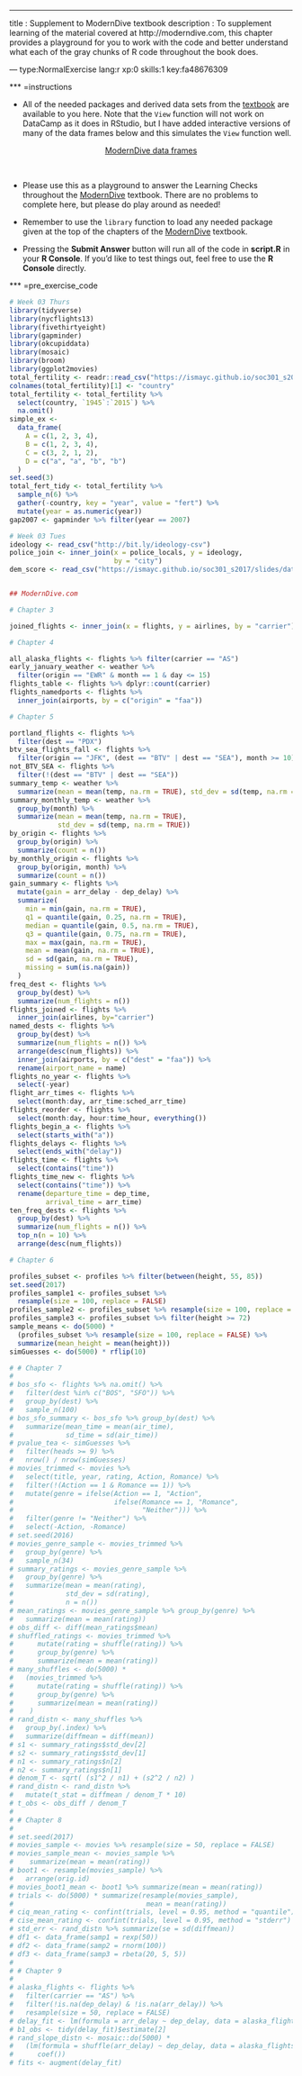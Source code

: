 ---
title       : Supplement to ModernDive textbook
description : To supplement learning of the material covered at http://moderndive.com, this chapter provides a playground for you to work with the code and better understand what each of the gray chunks of R code throughout the book does.

--- type:NormalExercise lang:r xp:0 skills:1 key:fa48676309


*** =instructions

- All of the needed packages and derived data sets from the [textbook](http://moderndive.com) are available to you here.  Note that the `View` function will not work on DataCamp as it does in RStudio, but I have added interactive versions of many of the data frames below and this simulates the `View` function well.

<center>
[ModernDive data frames](https://ismayc.github.io/Effective-Data-Storytelling-using-the-tidyverse/moderndive.html)
</center>

<br>

- Please use this as a playground to answer the Learning Checks throughout the [ModernDive](http://moderndive.com) textbook.  There are no problems to complete here, but please do play around as needed!

- Remember to use the `library` function to load any needed package given at the top of the chapters of the [ModernDive](http://moderndive.com) textbook.

- Pressing the **Submit Answer** button will run all of the code in **script.R** in your **R Console**.  If you'd like to test things out, feel free to use the **R Console** directly.

*** =pre_exercise_code
```r
# Week 03 Thurs
library(tidyverse)
library(nycflights13)
library(fivethirtyeight)
library(gapminder)
library(okcupiddata)
library(mosaic)
library(broom)
library(ggplot2movies)
total_fertility <- readr::read_csv("https://ismayc.github.io/soc301_s2017/slides/data/total_fertility.csv") 
colnames(total_fertility)[1] <- "country"
total_fertility <- total_fertility %>% 
  select(country, `1945`:`2015`) %>% 
  na.omit()
simple_ex <-
  data_frame(
    A = c(1, 2, 3, 4),
    B = c(1, 2, 3, 4),
    C = c(3, 2, 1, 2),
    D = c("a", "a", "b", "b")
  )
set.seed(3)
total_fert_tidy <- total_fertility %>% 
  sample_n(6) %>% 
  gather(-country, key = "year", value = "fert") %>% 
  mutate(year = as.numeric(year)) 
gap2007 <- gapminder %>% filter(year == 2007)

# Week 03 Tues
ideology <- read_csv("http://bit.ly/ideology-csv")
police_join <- inner_join(x = police_locals, y = ideology, 
                          by = "city")
dem_score <- read_csv("https://ismayc.github.io/soc301_s2017/slides/data/dem_score.csv")


## ModernDive.com

# Chapter 3

joined_flights <- inner_join(x = flights, y = airlines, by = "carrier")

# Chapter 4

all_alaska_flights <- flights %>% filter(carrier == "AS")
early_january_weather <- weather %>% 
  filter(origin == "EWR" & month == 1 & day <= 15)
flights_table <- flights %>% dplyr::count(carrier)
flights_namedports <- flights %>% 
  inner_join(airports, by = c("origin" = "faa"))

# Chapter 5

portland_flights <- flights %>% 
  filter(dest == "PDX")
btv_sea_flights_fall <- flights %>% 
  filter(origin == "JFK", (dest == "BTV" | dest == "SEA"), month >= 10)
not_BTV_SEA <- flights %>% 
  filter(!(dest == "BTV" | dest == "SEA"))
summary_temp <- weather %>% 
  summarize(mean = mean(temp, na.rm = TRUE), std_dev = sd(temp, na.rm = TRUE))
summary_monthly_temp <- weather %>% 
  group_by(month) %>% 
  summarize(mean = mean(temp, na.rm = TRUE), 
            std_dev = sd(temp, na.rm = TRUE))
by_origin <- flights %>% 
  group_by(origin) %>% 
  summarize(count = n())
by_monthly_origin <- flights %>% 
  group_by(origin, month) %>% 
  summarize(count = n())
gain_summary <- flights %>% 
  mutate(gain = arr_delay - dep_delay) %>% 
  summarize(
    min = min(gain, na.rm = TRUE),
    q1 = quantile(gain, 0.25, na.rm = TRUE),
    median = quantile(gain, 0.5, na.rm = TRUE),
    q3 = quantile(gain, 0.75, na.rm = TRUE),
    max = max(gain, na.rm = TRUE),
    mean = mean(gain, na.rm = TRUE),
    sd = sd(gain, na.rm = TRUE),
    missing = sum(is.na(gain))
  )
freq_dest <- flights %>% 
  group_by(dest) %>% 
  summarize(num_flights = n())
flights_joined <- flights %>% 
  inner_join(airlines, by="carrier")
named_dests <- flights %>%
  group_by(dest) %>%
  summarize(num_flights = n()) %>%
  arrange(desc(num_flights)) %>%
  inner_join(airports, by = c("dest" = "faa")) %>%
  rename(airport_name = name)
flights_no_year <- flights %>% 
  select(-year)
flight_arr_times <- flights %>% 
  select(month:day, arr_time:sched_arr_time)
flights_reorder <- flights %>% 
  select(month:day, hour:time_hour, everything())
flights_begin_a <- flights %>% 
  select(starts_with("a"))
flights_delays <- flights %>% 
  select(ends_with("delay"))
flights_time <- flights %>% 
  select(contains("time"))
flights_time_new <- flights %>% 
  select(contains("time")) %>% 
  rename(departure_time = dep_time,
         arrival_time = arr_time)
ten_freq_dests <- flights %>%
  group_by(dest) %>%
  summarize(num_flights = n()) %>%
  top_n(n = 10) %>%
  arrange(desc(num_flights))

# Chapter 6

profiles_subset <- profiles %>% filter(between(height, 55, 85))
set.seed(2017)
profiles_sample1 <- profiles_subset %>%
  resample(size = 100, replace = FALSE)
profiles_sample2 <- profiles_subset %>% resample(size = 100, replace = FALSE)
profiles_sample3 <- profiles_subset %>% filter(height >= 72)
sample_means <- do(5000) *
  (profiles_subset %>% resample(size = 100, replace = FALSE) %>%
  summarize(mean_height = mean(height)))
simGuesses <- do(5000) * rflip(10)

# # Chapter 7
# 
# bos_sfo <- flights %>% na.omit() %>% 
#   filter(dest %in% c("BOS", "SFO")) %>% 
#   group_by(dest) %>% 
#   sample_n(100)
# bos_sfo_summary <- bos_sfo %>% group_by(dest) %>% 
#   summarize(mean_time = mean(air_time),
#             sd_time = sd(air_time))
# pvalue_tea <- simGuesses %>%
#   filter(heads >= 9) %>%
#   nrow() / nrow(simGuesses)
# movies_trimmed <- movies %>% 
#   select(title, year, rating, Action, Romance) %>% 
#   filter(!(Action == 1 & Romance == 1)) %>% 
#   mutate(genre = ifelse(Action == 1, "Action",
#                         ifelse(Romance == 1, "Romance",
#                                "Neither"))) %>%
#   filter(genre != "Neither") %>%
#   select(-Action, -Romance)
# set.seed(2016)
# movies_genre_sample <- movies_trimmed %>% 
#   group_by(genre) %>%
#   sample_n(34)
# summary_ratings <- movies_genre_sample %>% 
#   group_by(genre) %>%
#   summarize(mean = mean(rating),
#             std_dev = sd(rating),
#             n = n())
# mean_ratings <- movies_genre_sample %>% group_by(genre) %>%
#   summarize(mean = mean(rating))
# obs_diff <- diff(mean_ratings$mean)
# shuffled_ratings <- movies_trimmed %>%
#      mutate(rating = shuffle(rating)) %>% 
#      group_by(genre) %>%
#      summarize(mean = mean(rating))
# many_shuffles <- do(5000) * 
#   (movies_trimmed %>%
#      mutate(rating = shuffle(rating)) %>% 
#      group_by(genre) %>%
#      summarize(mean = mean(rating))
#    )
# rand_distn <- many_shuffles %>%
#   group_by(.index) %>%
#   summarize(diffmean = diff(mean))
# s1 <- summary_ratings$std_dev[2]
# s2 <- summary_ratings$std_dev[1]
# n1 <- summary_ratings$n[2]
# n2 <- summary_ratings$n[1]
# denom_T <- sqrt( (s1^2 / n1) + (s2^2 / n2) )
# rand_distn <- rand_distn %>% 
#   mutate(t_stat = diffmean / denom_T * 10)
# t_obs <- obs_diff / denom_T
# 
# # Chapter 8
# 
# set.seed(2017)
# movies_sample <- movies %>% resample(size = 50, replace = FALSE)
# movies_sample_mean <- movies_sample %>% 
#    summarize(mean = mean(rating))
# boot1 <- resample(movies_sample) %>%
#   arrange(orig.id)
# movies_boot1_mean <- boot1 %>% summarize(mean = mean(rating))
# trials <- do(5000) * summarize(resample(movies_sample), 
#                                 mean = mean(rating))
# ciq_mean_rating <- confint(trials, level = 0.95, method = "quantile")
# cise_mean_rating <- confint(trials, level = 0.95, method = "stderr")
# std_err <- rand_distn %>% summarize(se = sd(diffmean))
# df1 <- data_frame(samp1 = rexp(50))
# df2 <- data_frame(samp2 = rnorm(100))
# df3 <- data_frame(samp3 = rbeta(20, 5, 5))
# 
# # Chapter 9
# 
# alaska_flights <- flights %>% 
#   filter(carrier == "AS") %>% 
#   filter(!is.na(dep_delay) & !is.na(arr_delay)) %>% 
#   resample(size = 50, replace = FALSE)
# delay_fit <- lm(formula = arr_delay ~ dep_delay, data = alaska_flights)
# b1_obs <- tidy(delay_fit)$estimate[2]
# rand_slope_distn <- mosaic::do(5000) *
#   (lm(formula = shuffle(arr_delay) ~ dep_delay, data = alaska_flights) %>%
#      coef())
# fits <- augment(delay_fit)
```
